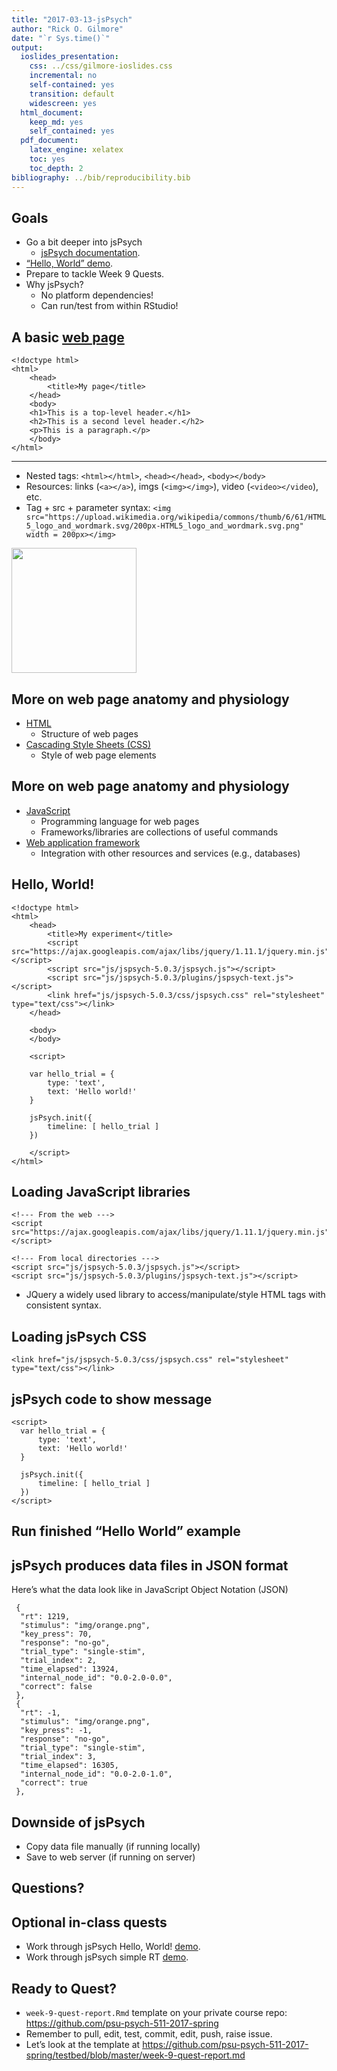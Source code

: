 ```yaml
---
title: "2017-03-13-jsPsych"
author: "Rick O. Gilmore"
date: "`r Sys.time()`"
output:
  ioslides_presentation:
    css: ../css/gilmore-ioslides.css
    incremental: no
    self-contained: yes
    transition: default
    widescreen: yes
  html_document:
    keep_md: yes
    self_contained: yes
  pdf_document:
    latex_engine: xelatex
    toc: yes
    toc_depth: 2
bibliography: ../bib/reproducibility.bib
---
```


<!-- In-class activity for jsPsych -->

<!-- http://stackoverflow.com/q/38260799 -->
<style>
slides > slide { overflow: scroll; }
slides > slide:not(.nobackground):before {
  background: none;
  }
slides > slide:not(.nobackground):after {
  content: '';
  background: none;
  }
}
</style>

## Goals

- Go a bit deeper into jsPsych
    - [jsPsych documentation](http://docs.jspsych.org/).
- ["Hello, World" demo](http://docs.jspsych.org/tutorials/hello-world/).
- Prepare to tackle Week 9 Quests.
- Why jsPsych?
    + No platform dependencies!
    + Can run/test from within RStudio!

## A basic [web page](simple-page.html)

~~~~
<!doctype html>
<html>
    <head>
        <title>My page</title>
    </head>
    <body>
    <h1>This is a top-level header.</h1>
    <h2>This is a second level header.</h2>
    <p>This is a paragraph.</p>
    </body>
</html>
~~~~

---

- Nested tags: `<html></html>`, `<head></head>`, `<body></body>`
- Resources: links (`<a></a>`), imgs (`<img></img>`), video (`<video></video`), etc.
- Tag + src + parameter syntax: `<img src="https://upload.wikimedia.org/wikipedia/commons/thumb/6/61/HTML5_logo_and_wordmark.svg/200px-HTML5_logo_and_wordmark.svg.png" width = 200px></img>`

<img src="https://upload.wikimedia.org/wikipedia/commons/thumb/6/61/HTML5_logo_and_wordmark.svg/200px-HTML5_logo_and_wordmark.svg.png" width = 200px></img>

## More on web page anatomy and physiology

- [HTML](http://www.w3schools.com/html/default.asp)
    + Structure of web pages
- [Cascading Style Sheets (CSS)](http://www.w3schools.com/css/default.asp)
    + Style of web page elements
    
## More on web page anatomy and physiology

- [JavaScript](http://www.w3schools.com/js/)
    + Programming language for web pages
    + Frameworks/libraries are collections of useful commands
- [Web application framework](https://en.wikipedia.org/wiki/Web_framework)
    + Integration with other resources and services (e.g., databases)

## Hello, World!

~~~~
<!doctype html>
<html>
    <head>
        <title>My experiment</title>
        <script src="https://ajax.googleapis.com/ajax/libs/jquery/1.11.1/jquery.min.js"></script>
        <script src="js/jspsych-5.0.3/jspsych.js"></script>
        <script src="js/jspsych-5.0.3/plugins/jspsych-text.js"></script>
        <link href="js/jspsych-5.0.3/css/jspsych.css" rel="stylesheet" type="text/css"></link>
    </head>
    
    <body>
    </body>
    
    <script>

    var hello_trial = {
        type: 'text',
        text: 'Hello world!'
    }

    jsPsych.init({
        timeline: [ hello_trial ]
    })

    </script>
</html>
~~~~

## Loading JavaScript libraries

~~~~
<!--- From the web --->
<script src="https://ajax.googleapis.com/ajax/libs/jquery/1.11.1/jquery.min.js"></script>

<!--- From local directories --->
<script src="js/jspsych-5.0.3/jspsych.js"></script>
<script src="js/jspsych-5.0.3/plugins/jspsych-text.js"></script>
~~~~

- JQuery a widely used library to access/manipulate/style HTML tags with consistent syntax.

## Loading jsPsych CSS

~~~~
<link href="js/jspsych-5.0.3/css/jspsych.css" rel="stylesheet" type="text/css"></link>
~~~~

## jsPsych code to show message

~~~~
<script>
  var hello_trial = {
      type: 'text',
      text: 'Hello world!'
  }

  jsPsych.init({
      timeline: [ hello_trial ]
  })
</script>
~~~~

## Run finished "Hello World" example



## jsPsych produces data files in JSON format

Here's what the data look like in JavaScript Object Notation (JSON)

~~~~
 {
  "rt": 1219,
  "stimulus": "img/orange.png",
  "key_press": 70,
  "response": "no-go",
  "trial_type": "single-stim",
  "trial_index": 2,
  "time_elapsed": 13924,
  "internal_node_id": "0.0-2.0-0.0",
  "correct": false
 },
 {
  "rt": -1,
  "stimulus": "img/orange.png",
  "key_press": -1,
  "response": "no-go",
  "trial_type": "single-stim",
  "trial_index": 3,
  "time_elapsed": 16305,
  "internal_node_id": "0.0-2.0-1.0",
  "correct": true
 },
~~~~

## Downside of jsPsych

- Copy data file manually (if running locally)
- Save to web server (if running on server)

## Questions?

## Optional in-class quests

- Work through jsPsych Hello, World! [demo](http://docs.jspsych.org/tutorials/hello-world/).
- Work through jsPsych simple RT [demo](http://docs.jspsych.org/tutorials/rt-task/).

## Ready to Quest?

- `week-9-quest-report.Rmd` template on your private course repo: <https://github.com/psu-psych-511-2017-spring>
- Remember to pull, edit, test, commit, edit, push, raise issue.
- Let's look at the template at <https://github.com/psu-psych-511-2017-spring/testbed/blob/master/week-9-quest-report.md>

